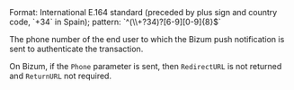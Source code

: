<ResponseField name="Phone" type="string">
Format: International E.164 standard (preceded by plus sign and country code, `+34` in Spain); pattern: `^(\\+?34)?[6-9][0-9]{8}$`

The phone number of the end user to which the Bizum push notification is sent to authenticate the transaction.

On Bizum, if the `Phone` parameter is sent, then `RedirectURL` is not returned and `ReturnURL` not required.
</ResponseField>